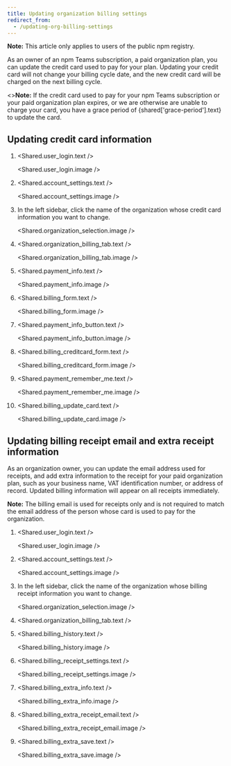 ```yaml
---
title: Updating organization billing settings
redirect_from:
  - /updating-org-billing-settings
---
```


<Note>

**Note:** This article only applies to users of the public npm registry.

</Note>

As an owner of an npm Teams subscription, a paid organization plan, you can update the credit card used to pay for your plan. Updating your credit card will not change your billing cycle date, and the new credit card will be charged on the next billing cycle.

<Note>
<><strong>Note:</strong> If the credit card used to pay for your npm Teams subscription or your paid organization plan expires, or we are otherwise are unable to charge your card, you have a grace period of {shared['grace-period'].text} to update the card.</>
</Note>

## Updating credit card information

1. <Shared.user_login.text />

   <Shared.user_login.image />

2. <Shared.account_settings.text />

   <Shared.account_settings.image />

3. In the left sidebar, click the name of the organization whose credit card information you want to change.

   <Shared.organization_selection.image />

4. <Shared.organization_billing_tab.text />

   <Shared.organization_billing_tab.image />

5. <Shared.payment_info.text />

   <Shared.payment_info.image />

6. <Shared.billing_form.text />

   <Shared.billing_form.image />

7. <Shared.payment_info_button.text />

   <Shared.payment_info_button.image />

8. <Shared.billing_creditcard_form.text />

   <Shared.billing_creditcard_form.image />

9. <Shared.payment_remember_me.text />

   <Shared.payment_remember_me.image />

10. <Shared.billing_update_card.text />

    <Shared.billing_update_card.image />

## Updating billing receipt email and extra receipt information

As an organization owner, you can update the email address used for receipts, and add extra information to the receipt for your paid organization plan, such as your business name, VAT identification number, or address of record. Updated billing information will appear on all receipts immediately.

<Note>

**Note:** The billing email is used for receipts only and is not required to match the email address of the person whose card is used to pay for the organization.

</Note>

1. <Shared.user_login.text />

   <Shared.user_login.image />

2. <Shared.account_settings.text />

   <Shared.account_settings.image />

3. In the left sidebar, click the name of the organization whose billing receipt information you want to change.

   <Shared.organization_selection.image />

4. <Shared.organization_billing_tab.text />

5. <Shared.billing_history.text />

   <Shared.billing_history.image />

6. <Shared.billing_receipt_settings.text />

   <Shared.billing_receipt_settings.image />

7. <Shared.billing_extra_info.text />

   <Shared.billing_extra_info.image />

8. <Shared.billing_extra_receipt_email.text />

   <Shared.billing_extra_receipt_email.image />

9. <Shared.billing_extra_save.text />

   <Shared.billing_extra_save.image />
